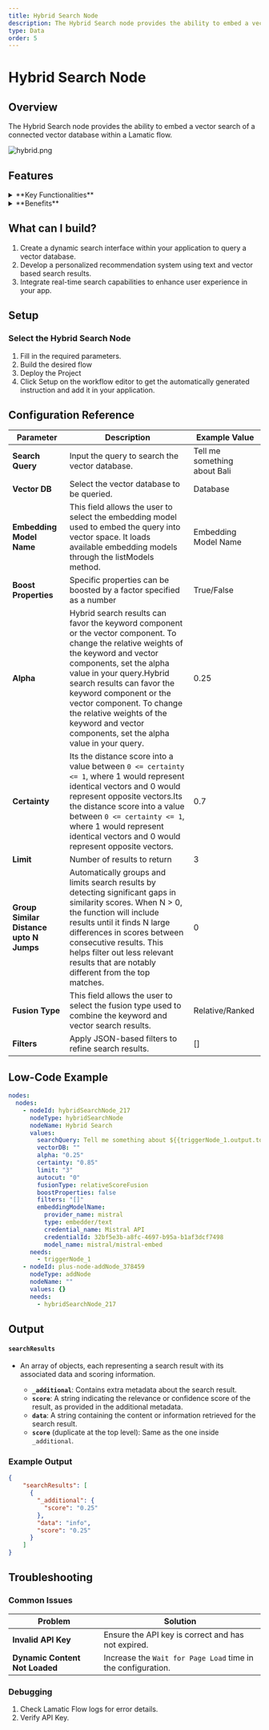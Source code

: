 ```yaml
---
title: Hybrid Search Node
description: The Hybrid Search node provides the ability to embed a vector search of a connected vector database within a Lamatic flow.
type: Data
order: 5
---
```


# Hybrid Search Node
<NodeOverview slug="hybrid-search-node"/>

## Overview

The Hybrid Search node provides the ability to embed a vector search of a connected vector database within a Lamatic flow.

![hybrid.png](./img/hybrid/hybrid.webp)

## Features

<details>

<summary>**Key Functionalities**</summary>

1. **Hybrid Search Capability**: Combines text-based queries and vector database searches for precise and contextually relevant results.

1. **Dynamic Query Integration**: Supports dynamic input parameters (e.g., `{{triggerNode_1.output.topic}}`) to tailor search queries.

1. **Vector Database Support**: Integrates seamlessly with vector databases for advanced search and retrieval.

1. **Embedding Model Integration**: Leverages embedding models, such as Mistral API (`mistral-embed`), for enhanced semantic understanding.

1. **Customizable Boost Properties**: Includes options to adjust parameters like `Alpha` for fine-tuning search results.

</details>

<details>

<summary>**Benefits**</summary>

1. **Enhanced Precision**: Delivers accurate results by combining traditional search with semantic vector-based techniques.

1. **Flexibility**: Supports dynamic query generation and multiple embedding models, catering to diverse use cases.

1. **Scalability**: Works effectively with large-scale vector databases for high-performance search applications.

1. **Ease of Use**: Provides an intuitive interface for configuring search parameters, boosting usability for non-technical users.

1. **Optimized Results**: Allows fine-tuning with boost properties like `Alpha` to balance relevance and diversity in outputs.

</details>

## What can I build?

1. Create a dynamic search interface within your application to query a vector database.
1. Develop a personalized recommendation system using text and vector based search results.
1. Integrate real-time search capabilities to enhance user experience in your app.

## Setup

### Select the Hybrid Search Node

1. Fill in the required parameters.
1. Build the desired flow
1. Deploy the Project
1. Click Setup on the workflow editor to get the automatically generated instruction and add it in your application.

## Configuration Reference

| **Parameter**                           | **Description**                                                                                                                                                                                                                                                                                                                                                              | **Example Value**            |
| --------------------------------------- | ---------------------------------------------------------------------------------------------------------------------------------------------------------------------------------------------------------------------------------------------------------------------------------------------------------------------------------------------------------------------------- | ---------------------------- |
| **Search Query**                        | Input the query to search the vector database.                                                                                                                                                                                                                                                                                                                               | Tell me something about Bali |
| **Vector DB**                           | Select the vector database to be queried.                                                                                                                                                                                                                                                                                                                                    | Database                     |
| **Embedding Model Name**                | This field allows the user to select the embedding model used to embed the query into vector space. It loads available embedding models through the listModels method.                                                                                                                                                                                                       | Embedding Model Name         |
| **Boost Properties**                    | Specific properties can be boosted by a factor specified as a number                                                                                                                                                                                                                                                                                                         | True/False                   |
| **Alpha**                               | Hybrid search results can favor the keyword component or the vector component. To change the relative weights of the keyword and vector components, set the alpha value in your query.Hybrid search results can favor the keyword component or the vector component. To change the relative weights of the keyword and vector components, set the alpha value in your query. | 0.25                         |
| **Certainty**                           | Its the distance score into a value between `0 <= certainty <= 1`, where 1 would represent identical vectors and 0 would represent opposite vectors.Its the distance score into a value between `0 <= certainty <= 1`, where 1 would represent identical vectors and 0 would represent opposite vectors.                                                                     | 0.7                          |
| **Limit**                               | Number of results to return                                                                                                                                                                                                                                                                                                                                                  | 3                            |
| **Group Similar Distance upto N Jumps** | Automatically groups and limits search results by detecting significant gaps in similarity scores. When N > 0, the function will include results until it finds N large differences in scores between consecutive results. This helps filter out less relevant results that are notably different from the top matches.                                                      | 0                            |
| **Fusion Type**                         | This field allows the user to select the fusion type used to combine the keyword and vector search results.                                                                                                                                                                                                                                                                  | Relative/Ranked              |
| **Filters**                             | Apply JSON-based filters to refine search results.                                                                                                                                                                                                                                                                                                                           | []                           |

## Low-Code Example

```yaml
nodes:
  nodes:
    - nodeId: hybridSearchNode_217
      nodeType: hybridSearchNode
      nodeName: Hybrid Search
      values:
        searchQuery: Tell me something about ${{triggerNode_1.output.topic}}
        vectorDB: ""
        alpha: "0.25"
        certainty: "0.85"
        limit: "3"
        autocut: "0"
        fusionType: relativeScoreFusion
        boostProperties: false
        filters: "[]"
        embeddingModelName:
          provider_name: mistral
          type: embedder/text
          credential_name: Mistral API
          credentialId: 32bf5e3b-a8fc-4697-b95a-b1af3dcf7498
          model_name: mistral/mistral-embed
      needs:
        - triggerNode_1
    - nodeId: plus-node-addNode_378459
      nodeType: addNode
      nodeName: ""
      values: {}
      needs:
        - hybridSearchNode_217
```

## Output

#### `searchResults`
- An array of objects, each representing a search result with its associated data and scoring information.

  - **`_additional`**: Contains extra metadata about the search result.
  - **`score`**: A string indicating the relevance or confidence score of the result, as provided in the additional metadata.
  - **`data`**: A string containing the content or information retrieved for the search result.
  - **`score`** (duplicate at the top level): Same as the one inside `_additional`.


### Example Output

```json
{
    "searchResults": [
      {
        "_additional": {
          "score": "0.25"
        },
        "data": "info",
        "score": "0.25"
      }
    ]
}
```

## Troubleshooting

### Common Issues

| **Problem**                    | **Solution**                                                 |
| ------------------------------ | ------------------------------------------------------------ |
| **Invalid API Key**            | Ensure the API key is correct and has not expired.           |
| **Dynamic Content Not Loaded** | Increase the `Wait for Page Load` time in the configuration. |

### Debugging

1. Check Lamatic Flow logs for error details.
1. Verify API Key.
